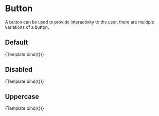 

<Meta 
	title='Design System/Elements/Atoms/Button' 
	component={Button}
/>


<!-- 👇 Docs -->

# Button

A button can be used to provide interactivity to the user, there are multiple variations of a button.

## Default

<Canvas>
	<Story 
		name='Default'
		args={{
			label: 'Button'
		}}
	>
		{Template.bind({})}
	</Story>
</Canvas>

## Disabled

<Canvas>
	<Story 
		name='Disabled'
		args={{
			label: 'Button',
			disabled: true
		}}
	>
		{Template.bind({})}
	</Story>
</Canvas>

## Uppercase

<Canvas>
	<Story 
		name='Uppercase'
		args={{
			label: 'Button',
			uppercase: true
		}}
	>
		{Template.bind({})}
	</Story>
</Canvas>
